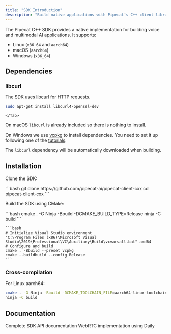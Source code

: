 ```yaml
---
title: "SDK Introduction"
description: "Build native applications with Pipecat’s C++ client library"
---
```


The Pipecat C++ SDK provides a native implementation for building voice and multimodal AI applications. It supports:

- Linux (`x86_64` and `aarch64`)
- macOS (`aarch64`)
- Windows (`x86_64`)

## Dependencies

### libcurl

The SDK uses [libcurl](https://curl.se/libcurl/) for HTTP requests.

<Tabs>
  <Tab title="Linux">

```bash
sudo apt-get install libcurl4-openssl-dev
```

    </Tab>
  <Tab title="macOS">

On macOS `libcurl` is already included so there is nothing to install.

  </Tab>
  <Tab title="Windows">

On Windows we use [vcpkg](https://vcpkg.io/en/) to install dependencies. You
need to set it up following one of the
[tutorials](https://learn.microsoft.com/en-us/vcpkg/get_started/get-started).

The `libcurl` dependency will be automatically downloaded when building.

  </Tab>
</Tabs>

## Installation

Clone the SDK:

<Tabs>
  <Tab title="Linux/macOS/Windows">
    ```bash
    git clone https://github.com/pipecat-ai/pipecat-client-cxx
    cd pipecat-client-cxx
    ```
  </Tab>
</Tabs>


Build the SDK using CMake:

<Tabs>
  <Tab title="Linux/macOS">
    ```bash
    cmake . -G Ninja -Bbuild -DCMAKE_BUILD_TYPE=Release
    ninja -C build
    ```
  </Tab>
  <Tab title="Windows">

    ```bash
    # Initialize Visual Studio environment
    "C:\Program Files (x86)\Microsoft Visual Studio\2019\Professional\VC\Auxiliary\Build\vcvarsall.bat" amd64
    # Configure and build
    cmake . -Bbuild --preset vcpkg
    cmake --buildbuild --config Release
    ```

  </Tab>
</Tabs>

### Cross-compilation

For Linux aarch64:

```bash
cmake . -G Ninja -Bbuild -DCMAKE_TOOLCHAIN_FILE=aarch64-linux-toolchain.cmake -DCMAKE_BUILD_TYPE=Release
ninja -C build
```

## Documentation

<CardGroup cols={2}>
  <Card
    title="API Reference"
    icon="book"
    href="https://github.com/pipecat-ai/pipecat-client-cxx"
  >
    Complete SDK API documentation
  </Card>

  <Card title="Daily Transport" icon="network-wired" href="./transport">
    WebRTC implementation using Daily
  </Card>
</CardGroup>
